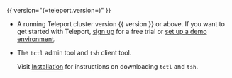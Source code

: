 {{ version="(=teleport.version=)" }}

- A running Teleport cluster version {{ version }} or above. If you want to get
  started with Teleport, [sign up](https://goteleport.com/signup) for a free
  trial or [set up a demo environment](../linux-demo.mdx).

- The `tctl` admin tool and `tsh` client tool.

  Visit [Installation](../installation.mdx) for instructions on downloading
  `tctl` and `tsh`.
